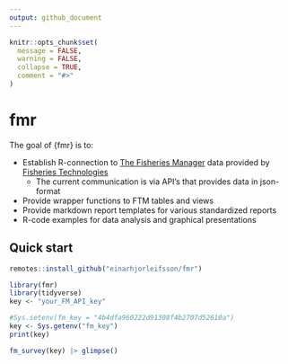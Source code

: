 ```yaml
---
output: github_document
---
```


<!-- README.md is generated from README.Rmd. Please edit that file -->

```r
knitr::opts_chunk$set(
  message = FALSE,
  warning = FALSE,
  collapse = TRUE,
  comment = "#>"
)
```

# fmr

<!-- badges: start -->
<!-- badges: end -->

The goal of {fmr} is to:

* Establish R-connection to [The Fisheries Manager](https://fimsehf.atlassian.net/wiki/spaces/FT/overview?homepageId=3175186440) data provided by [Fisheries Technologies](https://fishtech.is) 
  * The current communication is via API's that provides data in json-format
* Provide wrapper functions to FTM tables and views
* Provide markdown report templates for various standardized reports
* R-code examples for data analysis and graphical presentations

## Quick start

```r
remotes::install_github("einarhjorleifsson/fmr")
```


```r
library(fmr)
library(tidyverse)
key <- "your_FM_API_key"
```

```r
#Sys.setenv(fm_key = "4b4dfa960222d91308f4b2707d52610a")
key <- Sys.getenv("fm_key")
print(key)
```

```r
fm_survey(key) |> glimpse()
```


